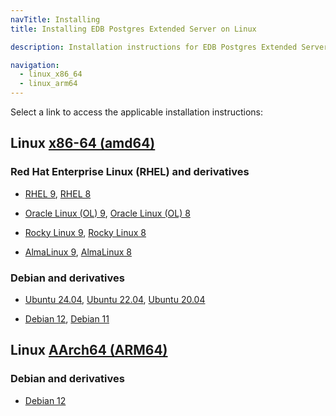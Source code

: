 ```yaml
---
navTitle: Installing
title: Installing EDB Postgres Extended Server on Linux

description: Installation instructions for EDB Postgres Extended Server on Linux.

navigation:
  - linux_x86_64
  - linux_arm64
---
```


Select a link to access the applicable installation instructions:

## Linux [x86-64 (amd64)](linux_x86_64)

### Red Hat Enterprise Linux (RHEL) and derivatives

- [RHEL 9](linux_x86_64/pge_rhel_9), [RHEL 8](linux_x86_64/pge_rhel_8)

- [Oracle Linux (OL) 9](linux_x86_64/pge_rhel_9), [Oracle Linux (OL) 8](linux_x86_64/pge_rhel_8)

- [Rocky Linux 9](linux_x86_64/pge_other_linux_9), [Rocky Linux 8](linux_x86_64/pge_other_linux_8)

- [AlmaLinux 9](linux_x86_64/pge_other_linux_9), [AlmaLinux 8](linux_x86_64/pge_other_linux_8)

### Debian and derivatives

- [Ubuntu 24.04](linux_x86_64/pge_ubuntu_24), [Ubuntu 22.04](linux_x86_64/pge_ubuntu_22), [Ubuntu 20.04](linux_x86_64/pge_ubuntu_20)

- [Debian 12](linux_x86_64/pge_debian_12), [Debian 11](linux_x86_64/pge_debian_11)

## Linux [AArch64 (ARM64)](linux_arm64)

### Debian and derivatives

- [Debian 12](linux_arm64/pge_debian_12)
